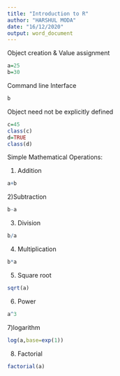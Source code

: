 ---
title: "Introduction to R"
author: "HARSHUL MODA"
date: "16/12/2020"
output: word_document
---
Object creation & Value assignment
```{r}
a=25
b=30
```

Command line Interface
```{r}
b
```

Object need not be explicitly defined
```{r}
c=45
class(c)
d=TRUE
class(d)
```
Simple Mathematical Operations:

1) Addition
```{r}
a+b
```
2)Subtraction
```{r}
b-a
```
3) Division
```{r}
b/a
```
4) Multiplication
```{r}
b*a
```
5) Square root
```{r}
sqrt(a)
```
6) Power
```{r}
a^3
```
7)logarithm 
```{r}
log(a,base=exp(1))
```
8) Factorial
```{r}
factorial(a)
```